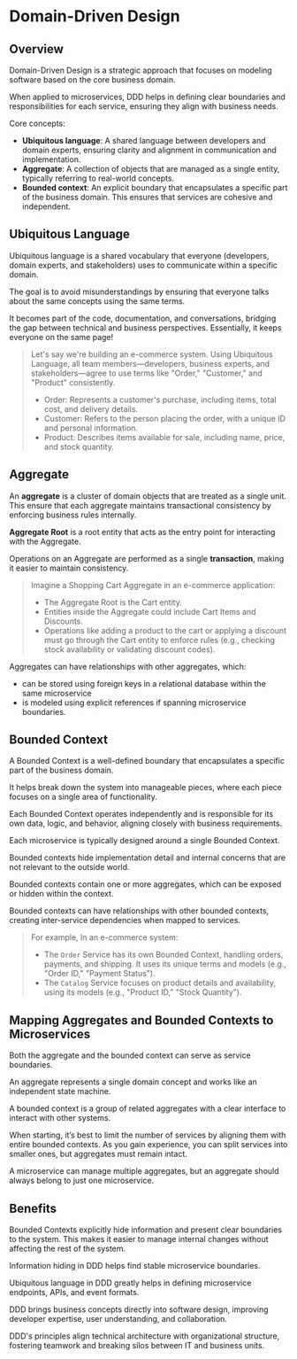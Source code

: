 # Domain-Driven Design

## Overview

Domain-Driven Design is a strategic approach that focuses on modeling software based on the core business domain.

When applied to microservices, DDD helps in defining clear boundaries and responsibilities for each service, ensuring they align with business needs.

Core concepts:
- **Ubiquitous language**: A shared language between developers and domain experts, ensuring clarity and alignment in communication and implementation.
- **Aggregate**: A collection of objects that are managed as a single entity, typically referring to real-world concepts.
- **Bounded context**: An explicit boundary that encapsulates a specific part of the business domain. This ensures that services are cohesive and independent.


## Ubiquitous Language

Ubiquitous language is a shared vocabulary that everyone (developers, domain experts, and stakeholders) uses to communicate within a specific domain.

The goal is to avoid misunderstandings by ensuring that everyone talks about the same concepts using the same terms.

It becomes part of the code, documentation, and conversations, bridging the gap between technical and business perspectives. Essentially, it keeps everyone on the same page!

> Let's say we're building an e-commerce system. Using Ubiquitous Language, all team members—developers, business experts, and stakeholders—agree to use terms like "Order," "Customer," and "Product" consistently.
> - Order: Represents a customer's purchase, including items, total cost, and delivery details.
> - Customer: Refers to the person placing the order, with a unique ID and personal information.
> - Product: Describes items available for sale, including name, price, and stock quantity.


## Aggregate

An **aggregate** is a cluster of domain objects that are treated as a single unit. This ensure that each aggregate maintains transactional consistency by enforcing business rules internally.

**Aggregate Root** is a root entity that acts as the entry point for interacting with the Aggregate.

Operations on an Aggregate are performed as a single **transaction**, making it easier to maintain consistency.

> Imagine a Shopping Cart Aggregate in an e-commerce application:
> - The Aggregate Root is the Cart entity.
> - Entities inside the Aggregate could include Cart Items and Discounts.
> - Operations like adding a product to the cart or applying a discount must go through the Cart entity to enforce rules (e.g., checking stock availability or validating discount codes).

Aggregates can have relationships with other aggregates, which:
- can be stored using foreign keys in a relational database within the same microservice
- is modeled using explicit references if spanning microservice boundaries.


## Bounded Context

A Bounded Context is a well-defined boundary that encapsulates a specific part of the business domain.

It helps break down the system into manageable pieces, where each piece focuses on a single area of functionality.

Each Bounded Context operates independently and is responsible for its own data, logic, and behavior, aligning closely with business requirements.

Each microservice is typically designed around a single Bounded Context.

Bounded contexts hide implementation detail and internal concerns that are not relevant to the outside world.

Bounded contexts contain one or more aggregates, which can be exposed or hidden within the context.

Bounded contexts can have relationships with other bounded contexts, creating inter-service dependencies when mapped to services.

> For example, In an e-commerce system:
>
> - The `Order` Service has its own Bounded Context, handling orders, payments, and shipping. It uses its unique terms and models (e.g., "Order ID," "Payment Status").
> - The `Catalog` Service focuses on product details and availability, using its models (e.g., "Product ID," "Stock Quantity").


## Mapping Aggregates and Bounded Contexts to Microservices

Both the aggregate and the bounded context can serve as service boundaries.

An aggregate represents a single domain concept and works like an independent state machine.

A bounded context is a group of related aggregates with a clear interface to interact with other systems.

When starting, it’s best to limit the number of services by aligning them with entire bounded contexts. As you gain experience, you can split services into smaller ones, but aggregates must remain intact.

A microservice can manage multiple aggregates, but an aggregate should always belong to just one microservice.


## Benefits

Bounded Contexts explicitly hide information and present clear boundaries to the system. This makes it easier to manage internal changes without affecting the rest of the system.

Information hiding in DDD helps find stable microservice boundaries.

Ubiquitous language in DDD greatly helps in defining microservice endpoints, APIs, and event formats.

DDD brings business concepts directly into software design, improving developer expertise, user understanding, and collaboration.

DDD's principles align technical architecture with organizational structure, fostering teamwork and breaking silos between IT and business units.
